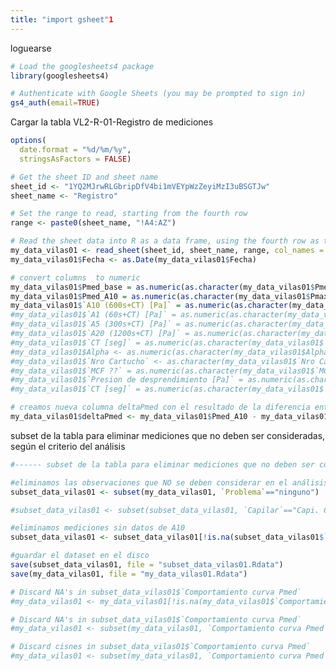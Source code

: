 ```yaml
---
title: "import gsheet"1
---
```


loguearse
```r
# Load the googlesheets4 package
library(googlesheets4)

# Authenticate with Google Sheets (you may be prompted to sign in)
gs4_auth(email=TRUE)

```

Cargar la tabla VL2-R-01-Registro de mediciones
```r
options(
  date.format = "%d/%m/%y",
  stringsAsFactors = FALSE)

# Get the sheet ID and sheet name
sheet_id <- "1YQ2MJrwRLGbripDfV4bi1mVEYpWzZeyiMzI3uBSGTJw"
sheet_name <- "Registro"

# Set the range to read, starting from the fourth row
range <- paste0(sheet_name, "!A4:AZ")

# Read the sheet data into R as a data frame, using the fourth row as the column names
my_data_vilas01 <- read_sheet(sheet_id, sheet_name, range, col_names = TRUE)
my_data_vilas01$Fecha <- as.Date(my_data_vilas01$Fecha)

# convert columns  to numeric
my_data_vilas01$Pmed_base = as.numeric(as.character(my_data_vilas01$Pmedia))
my_data_vilas01$Pmed_A10 = as.numeric(as.character(my_data_vilas01$Pmax))
my_data_vilas01$`A10 (600s+CT) [Pa]` = as.numeric(as.character(my_data_vilas01$`A10 [Pa]`))
#my_data_vilas01$`A1 (60s+CT) [Pa]` = as.numeric(as.character(my_data_vilas01$`A1 (60s+CT) [Pa]`))
#my_data_vilas01$`A5 (300s+CT) [Pa]` = as.numeric(as.character(my_data_vilas01$`A5 (300s+CT) [Pa]`))
#my_data_vilas01$`A20 (1200s+CT) [Pa]` = as.numeric(as.character(my_data_vilas01$`A20 (1200s+CT) [Pa]`))
#my_data_vilas01$`CT [seg]` = as.numeric(as.character(my_data_vilas01$`CT [seg]`))
#my_data_vilas01$Alpha <- as.numeric(as.character(my_data_vilas01$Alpha))
#my_data_vilas01$`Nro Cartucho` <- as.character(my_data_vilas01$`Nro Cartucho`)
#my_data_vilas01$`MCF ??` = as.numeric(as.character(my_data_vilas01$`MCF ??`))
#my_data_vilas01$`Presion de desprendimiento [Pa]` = as.numeric(as.character(my_data_vilas01$`Presion de desprendimiento [Pa]`))
#my_data_vilas01$`CT [seg]` = as.numeric(as.character(my_data_vilas01$`CT [seg]`))

# creamos nueva columna deltaPmed con el resultado de la diferencia entre dos columnas
my_data_vilas01$deltaPmed <- my_data_vilas01$Pmed_A10 - my_data_vilas01$Pmed_base

```

subset de la tabla para eliminar mediciones que no deben ser consideradas, según el criterio del análisis
```r
#------ subset de la tabla para eliminar mediciones que no deben ser consideradas, según el criterio del análisis

#eliminamos las observaciones que NO se deben considerar en el análisis
subset_data_vilas01 <- subset(my_data_vilas01, `Problema`=="ninguno")

#subset_data_vilas01 <- subset(subset_data_vilas01, `Capilar`=="Capi. CH")

#eliminamos mediciones sin datos de A10
subset_data_vilas01 <- subset_data_vilas01[!is.na(subset_data_vilas01$`A10 (600s+CT) [Pa]`), ]

#guardar el dataset en el disco
save(subset_data_vilas01, file = "subset_data_vilas01.Rdata")
save(my_data_vilas01, file = "my_data_vilas01.Rdata")

# Discard NA's in subset_data_vilas01$`Comportamiento curva Pmed`
#my_data_vilas01 <- my_data_vilas01[!is.na(my_data_vilas01$`Comportamiento curva Pmed`), ]

# Discard NA's in subset_data_vilas01$`Comportamiento curva Pmed`
#my_data_vilas01 <- subset(my_data_vilas01, `Comportamiento curva Pmed`!="NA")

# Discard cisnes in subset_data_vilas01$`Comportamiento curva Pmed`
#my_data_vilas01 <- subset(my_data_vilas01, `Comportamiento curva Pmed`!="cisne")
```

